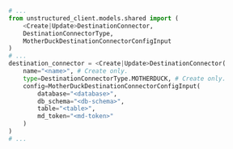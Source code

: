 ```python Python SDK
# ...
from unstructured_client.models.shared import (
    <Create|Update>DestinationConnector,
    DestinationConnectorType,
    MotherDuckDestinationConnectorConfigInput
)
# ...
destination_connector = <Create|Update>DestinationConnector(
    name="<name>", # Create only.
    type=DestinationConnectorType.MOTHERDUCK, # Create only.
    config=MotherDuckDestinationConnectorConfigInput(
        database="<database>",
        db_schema="<db-schema>",
        table="<table>",
        md_token="<md-token>"
    )
)
# ...
```